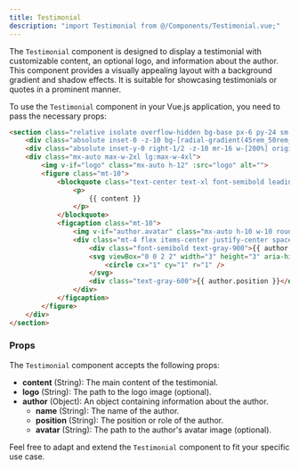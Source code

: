 ```yaml
---
title: Testimonial
description: "import Testimonial from @/Components/Testimonial.vue;"
---
```


The `Testimonial` component is designed to display a testimonial with customizable content, an optional logo, and information about the author. This component provides a visually appealing layout with a background gradient and shadow effects. It is suitable for showcasing testimonials or quotes in a prominent manner.

To use the `Testimonial` component in your Vue.js application, you need to pass the necessary props:

```html resources/js/Components/Testimonial.vue
<section class="relative isolate overflow-hidden bg-base px-6 py-24 sm:py-32 lg:px-8">
    <div class="absolute inset-0 -z-10 bg-[radial-gradient(45rem_50rem_at_top,theme(colors.indigo.100),white)] opacity-20"></div>
    <div class="absolute inset-y-0 right-1/2 -z-10 mr-16 w-[200%] origin-bottom-left skew-x-[-30deg] bg-base shadow-xl shadow-indigo-600/10 ring-1 ring-indigo-50 sm:mr-28 lg:mr-0 xl:mr-16 xl:origin-center"></div>
    <div class="mx-auto max-w-2xl lg:max-w-4xl">
        <img v-if="logo" class="mx-auto h-12" :src="logo" alt="">
        <figure class="mt-10">
            <blockquote class="text-center text-xl font-semibold leading-8 text-gray-900 sm:text-2xl sm:leading-9">
                <p>
                    {{ content }}
                </p>
            </blockquote>
            <figcaption class="mt-10">
                <img v-if="author.avatar" class="mx-auto h-10 w-10 rounded-full" :src="author.avatar" alt="">
                <div class="mt-4 flex items-center justify-center space-x-3 text-base">
                    <div class="font-semibold text-gray-900">{{ author.name }}</div>
                    <svg viewBox="0 0 2 2" width="3" height="3" aria-hidden="true" class="fill-gray-900">
                        <circle cx="1" cy="1" r="1" />
                    </svg>
                    <div class="text-gray-600">{{ author.position }}</div>
                </div>
            </figcaption>
        </figure>
    </div>
</section>
```

### Props

The `Testimonial` component accepts the following props:

* **content** (String): The main content of the testimonial.
* **logo** (String): The path to the logo image (optional).
* **author** (Object): An object containing information about the author.
  * **name** (String): The name of the author.
  * **position** (String): The position or role of the author.
  * **avatar** (String): The path to the author's avatar image (optional).

Feel free to adapt and extend the `Testimonial` component to fit your specific use case.
